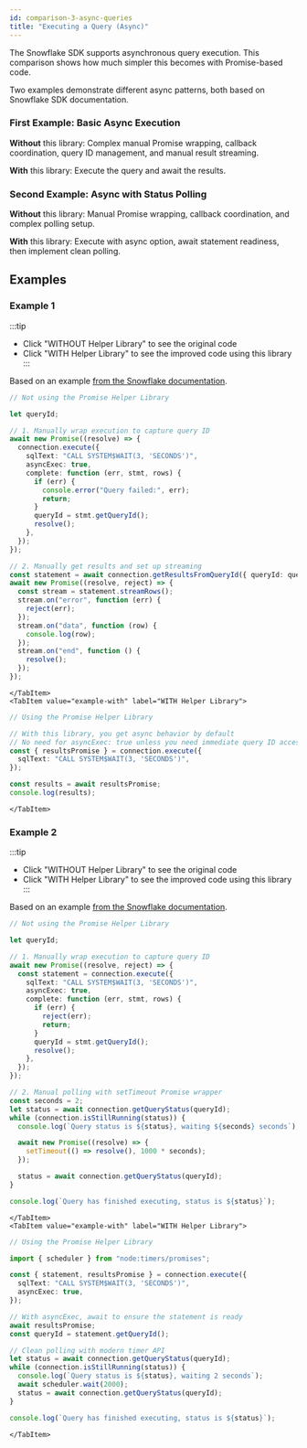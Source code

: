 ```yaml
---
id: comparison-3-async-queries
title: "Executing a Query (Async)"
---
```



The Snowflake SDK supports asynchronous query execution. This comparison shows how much simpler this becomes with Promise-based code.

Two examples demonstrate different async patterns, both based on Snowflake SDK documentation.

### First Example: Basic Async Execution

**Without** this library: Complex manual Promise wrapping, callback coordination, query ID management, and manual result streaming.

**With** this library: Execute the query and await the results.

### Second Example: Async with Status Polling

**Without** this library: Manual Promise wrapping, callback coordination, and complex polling setup.

**With** this library: Execute with async option, await statement readiness, then implement clean polling.

## Examples

### Example 1

:::tip

- Click "WITHOUT Helper Library" to see the original code
- Click "WITH Helper Library" to see the improved code using this library
  :::

<Tabs>
    <TabItem value="example-without" label="WITHOUT Helper Library">

Based on an example [from the Snowflake documentation](https://docs.snowflake.com/en/developer-guide/node-js/nodejs-driver-execute#execute-queries-asynchronously).

```typescript
// Not using the Promise Helper Library

let queryId;

// 1. Manually wrap execution to capture query ID
await new Promise((resolve) => {
  connection.execute({
    sqlText: "CALL SYSTEM$WAIT(3, 'SECONDS')",
    asyncExec: true,
    complete: function (err, stmt, rows) {
      if (err) {
        console.error("Query failed:", err);
        return;
      }
      queryId = stmt.getQueryId();
      resolve();
    },
  });
});

// 2. Manually get results and set up streaming
const statement = await connection.getResultsFromQueryId({ queryId: queryId });
await new Promise((resolve, reject) => {
  const stream = statement.streamRows();
  stream.on("error", function (err) {
    reject(err);
  });
  stream.on("data", function (row) {
    console.log(row);
  });
  stream.on("end", function () {
    resolve();
  });
});
```

    </TabItem>
    <TabItem value="example-with" label="WITH Helper Library">

```typescript
// Using the Promise Helper Library

// With this library, you get async behavior by default
// No need for asyncExec: true unless you need immediate query ID access
const { resultsPromise } = connection.execute({
  sqlText: "CALL SYSTEM$WAIT(3, 'SECONDS')",
});

const results = await resultsPromise;
console.log(results);
```

    </TabItem>

</Tabs>

### Example 2

:::tip

- Click "WITHOUT Helper Library" to see the original code
- Click "WITH Helper Library" to see the improved code using this library
  :::

<Tabs>
    <TabItem value="example-without" label="WITHOUT Helper Library">

Based on an example [from the Snowflake documentation](https://docs.snowflake.com/en/developer-guide/node-js/nodejs-driver-execute#execute-queries-asynchronously).

```typescript
// Not using the Promise Helper Library

let queryId;

// 1. Manually wrap execution to capture query ID
await new Promise((resolve, reject) => {
  const statement = connection.execute({
    sqlText: "CALL SYSTEM$WAIT(3, 'SECONDS')",
    asyncExec: true,
    complete: function (err, stmt, rows) {
      if (err) {
        reject(err);
        return;
      }
      queryId = stmt.getQueryId();
      resolve();
    },
  });
});

// 2. Manual polling with setTimeout Promise wrapper
const seconds = 2;
let status = await connection.getQueryStatus(queryId);
while (connection.isStillRunning(status)) {
  console.log(`Query status is ${status}, waiting ${seconds} seconds`);

  await new Promise((resolve) => {
    setTimeout(() => resolve(), 1000 * seconds);
  });

  status = await connection.getQueryStatus(queryId);
}

console.log(`Query has finished executing, status is ${status}`);
```

    </TabItem>
    <TabItem value="example-with" label="WITH Helper Library">

```typescript
// Using the Promise Helper Library

import { scheduler } from "node:timers/promises";

const { statement, resultsPromise } = connection.execute({
  sqlText: "CALL SYSTEM$WAIT(3, 'SECONDS')",
  asyncExec: true,
});

// With asyncExec, await to ensure the statement is ready
await resultsPromise;
const queryId = statement.getQueryId();

// Clean polling with modern timer API
let status = await connection.getQueryStatus(queryId);
while (connection.isStillRunning(status)) {
  console.log(`Query status is ${status}, waiting 2 seconds`);
  await scheduler.wait(2000);
  status = await connection.getQueryStatus(queryId);
}

console.log(`Query has finished executing, status is ${status}`);
```

    </TabItem>

</Tabs>

